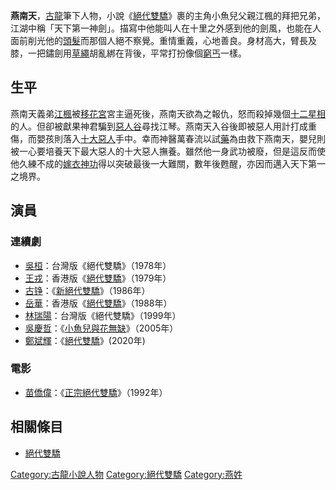 '''燕南天'''，[[古龍|古龍]]筆下人物，小說《[[絕代雙驕|絕代雙驕]]》裹的主角小魚兒父親江楓的拜把兄弟，江湖中稱「天下第一神劍」。描寫中他能叫人在十里之外感到他的劍風，也能在人面前削光他的[[頭髮|頭髮]]而那個人絕不察覺。重情重義，心地善良。身材高大，臂長及膝，一把鏽劍用[[草繩|草繩]]胡亂綁在背後，平常打扮像個[[乞丐|窮丐]]一樣。

== 生平 ==
燕南天義弟[[江楓_(絕代雙驕)|江楓]]被[[移花宮|移花宮]]宮主逼死後，燕南天欲為之報仇，怒而殺掉幾個[[十二星相|十二星相]]的人。但卻被獻果神君騙到[[惡人谷|惡人谷]]尋找江琴。燕南天入谷後即被惡人用計打成重傷，而嬰孩則落入[[十大惡人|十大惡人]]手中。幸而神醫萬春流以試[[藥|藥]]為由救下燕南天，嬰兒則被一心要培養天下最大惡人的十大惡人撫養。雖然他一身武功被廢，但是這反而使他久練不成的[[嫁衣神功|嫁衣神功]]得以突破最後一大難關，數年後甦醒，亦因而邁入天下第一之境界。

== 演員 ==
=== 連續劇 ===
* [[吳桓|吳桓]]：台灣版《絕代雙驕》（1978年）
* [[王戎_(演員)|王戎]]：香港版《[[絕代雙驕_(1979年電視劇)|絕代雙驕]]》（1979年）
* [[古铮|古铮]]：《[[新絕代雙驕|新絕代雙驕]]》（1986年）
* [[岳華|岳華]]：香港版《[[絕代雙驕_(1988年電視劇)|絕代雙驕]]》（1988年）
* [[林瑞陽|林瑞陽]]：台灣版《絕代雙驕》（1999年）
* [[吳慶哲|吳慶哲]]：《[[小魚兒與花無缺|小魚兒與花無缺]]》（2005年）
* [[鄭斌輝|鄭斌輝]]：《[[绝代双骄_(2020年电视剧)|絕代雙驕]]》(2020年)

=== 電影 ===
* [[苗僑偉|苗僑偉]]：《[[正宗絕代雙驕|正宗絕代雙驕]]》（1992年）

== 相關條目 ==
*[[絕代雙驕|絕代雙驕]]

[[Category:古龍小說人物|Category:古龍小說人物]]
[[Category:絕代雙驕|Category:絕代雙驕]]
[[Category:燕姓|Category:燕姓]]